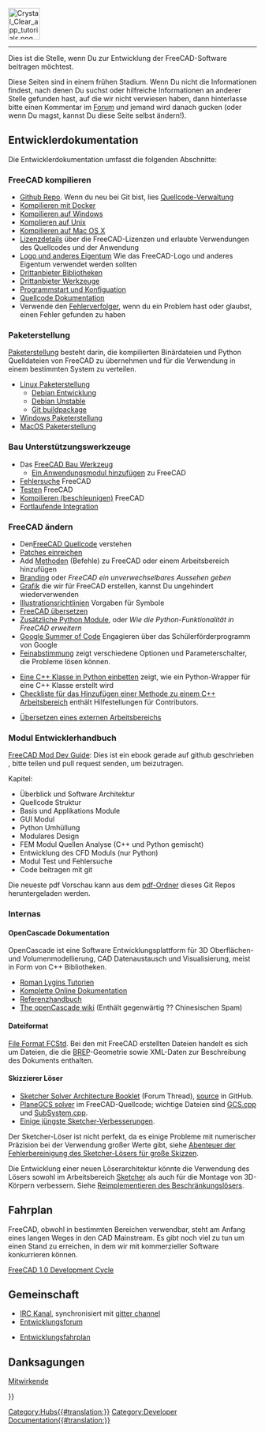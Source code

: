 <languages/>
{{TOCright}}
[[Image:Crystal_Clear_app_tutorials.png|64px]]
----

<div class="mw-translate-fuzzy">
Dies ist die Stelle, wenn Du zur Entwicklung der FreeCAD-Software beitragen möchtest.
</div>

Diese Seiten sind in einem frühen Stadium. Wenn Du nicht die Informationen findest, nach denen Du suchst oder hilfreiche Informationen an anderer Stelle gefunden hast, auf die wir nicht verwiesen haben, dann hinterlasse bitte einen Kommentar im  [https://forum.freecad.org/index.php?sid=5f84150e79db8842e277b042077097ff Forum] und jemand wird danach gucken (oder wenn Du magst, kannst Du diese Seite selbst ändern!).

<span id="Developer_Documentation"></span>
== Entwicklerdokumentation ==

Die Entwicklerdokumentation umfasst die folgenden Abschnitte:

<span id="Compiling_FreeCAD"></span>
=== FreeCAD kompilieren ===

* [https://github.com/FreeCAD/FreeCAD Github Repo]. Wenn du neu bei Git bist, lies [[Source code management/de|Quellcode-Verwaltung]]
* [[Compile_on_Docker/de|Kompilieren mit Docker]]
* [[Compile_on_Windows/de|Kompilieren auf Windows]]
* [[Compile_on_Linux/de|Komplieren auf Unix]]
* [[Compile_on_MacOS/de|Kompilieren auf Mac OS X]]
* [[License/de|Lizenzdetails]] über die FreeCAD-Lizenzen und erlaubte Verwendungen des Quellcodes und der Anwendung
* [[Logo/de|Logo und anderes Eigentum]] Wie das FreeCAD-Logo und anderes Eigentum verwendet werden sollten
* [[Third_Party_Libraries/de|Drittanbieter Bibliotheken]]
* [[Third_Party_Tools/de|Drittanbieter Werkzeuge]]
* [[Start_up_and_Configuration/de|Programmstart und Konfiguation]]
* [[Source_documentation/de|Quellcode Dokumentation]]
* Verwende den [[Tracker/de|Fehlerverfolger]], wenn du ein Problem hast oder glaubst, einen Fehler gefunden zu haben

<span id="Packaging"></span>
=== Paketerstellung ===

[[Packaging/de|Paketerstellung]] besteht darin, die kompilierten Binärdateien und Python Quelldateien von FreeCAD zu übernehmen und für die Verwendung in einem bestimmten System zu verteilen.

* [[Linux_packaging/de|Linux Paketerstellung]]
** [[Debian_development/de|Debian Entwicklung]]
** [[Debian_Unstable/de|Debian Unstable]]
** [[Git_buildpackage/de|Git buildpackage]]
* [[Windows_packaging/de|Windows Paketerstellung]]
* [[MacOS_packaging/de|MacOS Paketerstellung]]

<span id="Build_Support_Tools"></span>
=== Bau Unterstützungswerkzeuge ===

* Das [[FreeCAD Build Tool/de|FreeCAD Bau Werkzeug]]
** [[Workbench_creation/de|Ein Anwendungsmodul hinzufügen]] zu FreeCAD
* [[Debugging/de|Fehlersuche]] FreeCAD
* [[Testing/de|Testen]] FreeCAD
* [[Compiling (Speeding up)/de|Kompilieren (beschleunigen)]] FreeCAD
* [[Continuous Integration/de|Fortlaufende Integration]]

<span id="Modifying_FreeCAD"></span>
=== FreeCAD ändern ===

* Den[[The FreeCAD source code/de|FreeCAD Quellcode]] verstehen
* [[Tracker/de#Einreichen von Änderungssätzen|Patches einreichen]]
* Add [[Gui Command|Methoden]] (Befehle) zu FreeCAD oder einem Arbeitsbereich hinzufügen
* [[Branding/de|Branding]] oder ''FreeCAD ein unverwechselbares Aussehen geben''
* [[Artwork/de|Grafik]] die wir für FreeCAD erstellen, kannst Du ungehindert wiederverwenden
* [[Artwork_Guidelines/de|Illustrationsrichtlinien]] Vorgaben für Symbole
* [[Localisation/de|FreeCAD übersetzen]]
* [[Extra python modules/de|Zusätzliche Python Module]], oder ''Wie die Python-Funktionalität in FreeCAD erweitern''
* [[Google Summer of Code/de|Google Summer of Code]] Engagieren über das Schülerförderprogramm von Google
* [[Fine-tuning/de|Feinabstimmung]] zeigt verschiedene Optionen und Parameterschalter, die Probleme lösen können.

* [[Wrapping_a_Cplusplus_class_in_Python/de|Eine C++ Klasse in Python einbetten]] zeigt, wie ein Python-Wrapper für eine C++ Klasse erstellt wird
* [[NewFeatureCheckList_C++/de|Checkliste für das Hinzufügen einer Methode zu einem C++ Arbeitsbereich]] enthält Hilfestellungen für Contributors.

* [[Translating an external workbench/de|Übersetzen eines externen Arbeitsbereichs]]

<span id="Module_developer&#039;s_guide"></span>
=== Modul Entwicklerhandbuch ===

[https://github.com/qingfengxia/FreeCAD_Mod_Dev_Guide FreeCAD Mod Dev Guide]: Dies ist ein ebook gerade auf github geschrieben , bitte teilen und pull request senden, um beizutragen.

Kapitel:
* Überblick und Software Architektur
* Quellcode Struktur
* Basis und Applikations Module
* GUI Modul
* Python Umhüllung
* Modulares Design
* FEM Modul Quellen Analyse (C++ und Python gemischt)
* Entwicklung des CFD Moduls (nur Python)
* Modul Test und Fehlersuche
* Code beitragen mit git

Die neueste pdf Vorschau kann aus dem [https://github.com/qingfengxia/FreeCAD_Mod_Dev_Guide/tree/master/pdf pdf-Ordner] dieses Git Repos heruntergeladen werden.

<span id="Internals"></span>
=== Internas ===

<span id="OpenCascade_Documentation"></span>
==== OpenCascade Dokumentation ====

OpenCascade ist eine Software Entwicklungsplattform für 3D Oberflächen- und Volumenmodellierung, CAD Datenaustausch und Visualisierung, meist in Form von C++ Bibliotheken.

* [http://opencascade.wikidot.com/romansarticles Roman Lygins Tutorien]
* [https://dev.opencascade.org/cdoc/overview/html/index.html Komplette Online Dokumentation]
* [https://dev.opencascade.org/doc/refman/html/index.html Referenzhandbuch]
* [http://opencascade.wikidot.com The openCascade wiki] (Enthält gegenwärtig ?? Chinesischen Spam)

<span id="File_format"></span>
==== Dateiformat ====

[[File_Format_FCStd/de|File Format FCStd]]. Bei den mit FreeCAD erstellten Dateien handelt es sich um {{incode|.zip}} Dateien, die die [[https://de.wikipedia.org/wiki/Boundary_Representation/de|BREP]]-Geometrie sowie XML-Daten zur Beschreibung des Dokuments enthalten.

<span id="Sketcher_solver"></span>
==== Skizzierer Löser ====

* [https://forum.freecad.org/viewtopic.php?f=10&t=36355 Sketcher Solver Architecture Booklet] (Forum Thread), [https://github.com/abdullahtahiriyo/FreeCADBooks/tree/master/FreeCAD_Solver_Architecture source] in GitHub.
* [https://github.com/FreeCAD/FreeCAD/blob/master/src/Mod/Sketcher/App/planegcs/ PlaneGCS solver] im FreeCAD-Quellcode; wichtige Dateien sind [https://github.com/FreeCAD/FreeCAD/blob/master/src/Mod/Sketcher/App/planegcs/GCS.cpp GCS.cpp] und [https://github.com/FreeCAD/FreeCAD/blob/master/src/Mod/Sketcher/App/planegcs/SubSystem.cpp SubSystem.cpp].
* [https://forum.freecad.org/viewtopic.php?f=9&t=29192 Einige jüngste Sketcher-Verbesserungen].

Der Sketcher-Löser ist nicht perfekt, da es einige Probleme mit numerischer Präzision bei der Verwendung großer Werte gibt, siehe [https://forum.freecad.org/viewtopic.php?f=10&t=40502 Abenteuer der Fehlerbereinigung des Sketcher-Lösers für große Skizzen].

Die Entwicklung einer neuen Löserarchitektur könnte die Verwendung des Lösers sowohl im Arbeitsbereich [[Sketcher Workbench/de|Sketcher]] als auch für die Montage von 3D-Körpern verbessern. Siehe [https://forum.freecad.org/viewtopic.php?f=20&t=40525 Reimplementieren des Beschränkungslösers].

<span id="Roadmap"></span>
== Fahrplan ==

FreeCAD, obwohl in bestimmten Bereichen verwendbar, steht am Anfang eines langen Weges in den CAD Mainstream. Es gibt noch viel zu tun um einen Stand zu erreichen, in dem wir mit kommerzieller Software konkurrieren können.

[[FreeCAD_1.0_Development_Cycle|FreeCAD 1.0 Development Cycle]]

<span id="Community"></span>
== Gemeinschaft ==

* [ircs://irc.libera.chat:6697/freecad IRC Kanal], synchronisiert mit [https://gitter.im/FreeCAD/FreeCAD gitter channel]
* [https://forum.freecad.org/viewforum.php?f=6 Entwicklungsforum]

* [[Development roadmap/de|Entwicklungsfahrplan]]

== Danksagungen ==
[[Contributors/de|Mitwirkende]]

{{Userdocnavi{{#translation:}}}}
[[Category:Hubs{{#translation:}}]]
[[Category:Developer Documentation{{#translation:}}]]